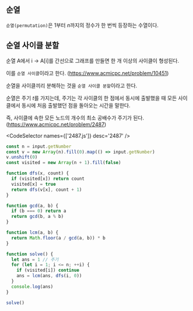 
## 순열

`순열(permutation)`은 1부터 $n$까지의 정수가 한 번씩 등장하는 수열이다.

## 순열 사이클 분할

순열 A에서 i -> A[i]를 간선으로 그래프를 만들면 한 개 이상의 사이클이 형성된다.

이를 `순열 사이클`이라고 한다. (https://www.acmicpc.net/problem/10451)

순열을 사이클끼리 분해하는 것을 `순열 사이클 분할`이라고 한다.

순열은 주기 $t$를 가지는데, 주기는 각 사이클의 한 점에서 동시에 출발했을 때 모든 사이클에서 동시에 처음 출발했던 점을 돌아오는 시간을 말한다.

즉, 사이클에 속한 모든 노드의 개수의 최소 공배수가 주기가 된다. (https://www.acmicpc.net/problem/2487)

<CodeSelector names={['2487.js']} desc='2487' />

```js
const n = input.getNumber
const v = new Array(n).fill(0).map(() => input.getNumber)
v.unshift(0)
const visited = new Array(n + 1).fill(false)

function dfs(x, count) {
  if (visited[x]) return count
  visited[x] = true
  return dfs(v[x], count + 1)
}

function gcd(a, b) {
  if (b === 0) return a
  return gcd(b, a % b)
}

function lcm(a, b) {
  return Math.floor(a / gcd(a, b)) * b
}

function solve() {
  let ans = 1 // 주기
  for (let i = 1; i <= n; ++i) {
    if (visited[i]) continue
    ans = lcm(ans, dfs(i, 0))
  }
  console.log(ans)
}

solve()
```
